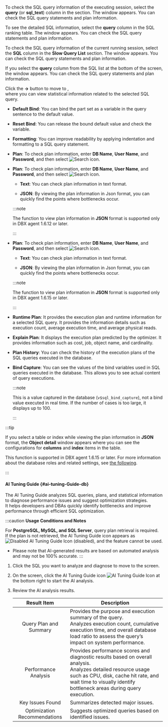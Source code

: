 <Title hashid="query-details" level={props.level}>View SQL Details</Title>

<InDoc pages="instance-monitoring,multi-instance-monitoring">

To check the SQL query information of the executing session, select the **query** (or **sql_text**) column in the <Cmdname sid="active_sessions" className="uitext" /> section. The <Cmdname sid="TTL06224" className="uitext" /> window appears. You can check the SQL query statements and plan information.

</InDoc>

<InDoc pages="analysis-compare-top-sql">

To see the detailed SQL information, select the **query** column in the SQL ranking table. The <Cmdname sid="TTL06224" className="uitext" /> window appears. You can check the SQL query statements and plan information.

</InDoc>

<InDoc pages="slow-query">

To check the SQL query information of the current running session, select the **SQL** column in the **Slow Query List** section. The <Cmdname sid="TTL06224" className="uitext" /> window appears. You can check the SQL query statements and plan information.

</InDoc>

<InDoc pages="analysis-sql">

If you select the **query** column from the SQL list at the bottom of the screen, the <Cmdname sid="TTL06224" className="uitext" /> window appears. You can check the SQL query statements and plan information.

</InDoc>

Click the <Cmdname sid="BTN06225" className="uitext" /> **→** button to move to <Cmdname sid="statistics_sql" className="uitext" />,  
where you can view statistical information related to the selected SQL query.

<InDoc product="oracle-pro,oracle"><ImgLang img="db-sql-details-oracle-pro.png" desc="SQL details" /></InDoc>

<InDoc product="postgresql,mysql"><ImgLang img="db-sql-details-postgresql.png" desc="SQL details" /></InDoc>

<InDoc product="mssql"><ImgLang img="db-sql-details-mssql.png" desc="SQL detail" /></InDoc>

<InDoc product="db2,sapase"><ImgLang img="db-sql-details-db2.png" desc="SQL details" /></InDoc>

<Xclude product="postgresql,mysql,oracle-pro,oracle,mssql,db2,sapase"><ImgLang img="db-sql-details-common.png" desc="SQL details" /></Xclude>

<InDoc product='postgresql,mysql,altibase,cubrid,mssql,db2'>

- **Default Bind**: You can bind the part set as a variable in the query sentence to the default value.

- **Reset Bind**: You can release the bound default value and check the variable.

- **Formatting**: You can improve readability by applying indentation and formatting to a SQL query statement.

</InDoc>

<InDoc product="altibase,cubrid,mssql">

- **Plan**: To check plan information, enter **DB Name**, **User Name**, and **Password**, and then select ![Search icon](/img/ico-btn-search.png).

</InDoc>

<InDoc product='postgresql'>

- **Plan**: To check plan information, enter **DB Name**, **User Name**, and **Password**, and then select ![Search icon](/img/ico-btn-search.png).

  - **Text**: You can check plan information in text format.

  - **JSON**: By viewing the plan information in Json format, you can quickly find the points where bottlenecks occur.

  :::note

  The function to view plan information in **JSON** format is supported only in DBX agent 1.6.12 or later.

  :::

</InDoc>

<InDoc product='mysql'>

- **Plan**: To check plan information, enter **DB Name**, **User Name**, and **Password**, and then select ![Search icon](/img/ico-btn-search.png).

  - **Text**: You can check plan information in text format.

  - **JSON**: By viewing the plan information in Json format, you can quickly find the points where bottlenecks occur.

  :::note

  The function to view plan information in **JSON** format is supported only in DBX agent 1.6.15 or later.

  :::

</InDoc>

<InDoc product='oracle-pro,oracle'>

- **Runtime Plan**: It provides the execution plan and runtime information for a selected SQL query. It provides the information details such as execution count, average execution time, and average physical reads.

- **Explain Plan**: It displays the execution plan predicted by the optimizer. It provides information such as cost, job, object name, and cardinality.

- **Plan History**: You can check the history of the execution plans of the SQL queries executed in the database.

- **Bind Capture**: You can see the values ​​of the bind variables used in SQL queries executed in the database. This allows you to see actual content of query executions.

  :::note

  This is a value captured in the database (`v$sql_bind_capture`), not a bind value executed in real time. If the number of cases is too large, it displays up to 100.

  :::

</InDoc>

<InDoc product='postgresql,mysql'>

:::tip

If you select a table or index while viewing the plan information in **JSON** format, the **Object detail** window appears where you can see the configurations for **columns** and **index** items in the table.

<ImgLang img='db-sql-objectdetail-pg.png' desc='Object detail' />

This function is supported in DBX agent 1.6.15 or later. For more information about the database roles and related settings, see [the following](install-agent#uid).

:::

</InDoc>

<InDoc product='postgresql,mysql,oracle,oracle-pro,mssql'>

#### AI Tuning Guide {#ai-tuning-Guide-db}

The AI Tuning Guide analyzes SQL queries, plans, and statistical information to diagnose performance issues and suggest optimization strategies.  
It helps developers and DBAs quickly identify bottlenecks and improve performance through efficient SQL optimization.

:::caution
**Usage Conditions and Notes**

For **PostgreSQL, MySQL, and SQL Server**, query plan retrieval is required.  
If the plan is not retrieved, the AI Tuning Guide icon appears as ![Disabled AI Tuning Guide Icon](/img/ico-ai-tuning-icon-disabled.svg) (disabled), and the feature cannot be used.

* Please note that AI-generated results are based on automated analysis and may not be 100% accurate.
:::

1. Click the SQL you want to analyze and diagnose to move to the <Cmdname sid="TTL06224" className="uitext" /> screen.

1. On the <Cmdname sid="TTL06224" className="uitext" /> screen, click the AI Tuning Guide icon ![AI Tuning Guide Icon](/img/ico-ai-tuning-icon.svg) at the bottom right to start the AI analysis.

1. Review the AI analysis results.

    | Result Item | Description |
    | :---: | --- |
    | Query Plan and Summary | Provides the purpose and execution summary of the query. <br /> Analyzes execution count, cumulative execution time, and overall database load ratio to assess the query’s impact on system performance. |
    | Performance Analysis | Provides performance scores and diagnostic results based on overall analysis. <br /> Analyzes detailed resource usage such as CPU, disk, cache hit rate, and wait time to visually identify bottleneck areas during query execution. |
    | Key Issues Found | Summarizes detected major issues. |
    | Optimization Recommendations | Suggests optimized queries based on identified issues. |

</InDoc>
